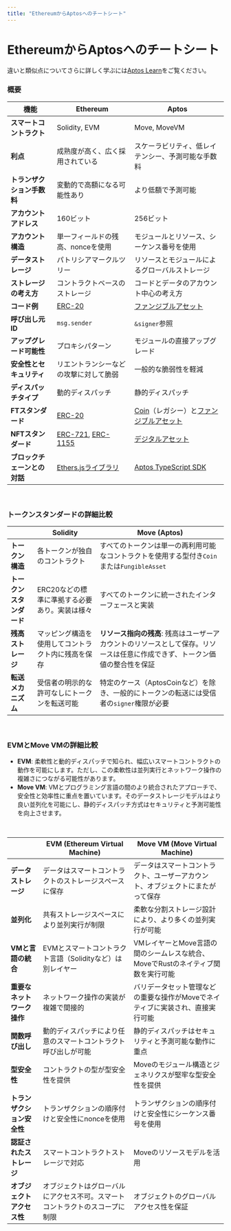 ```yaml
---
title: "EthereumからAptosへのチートシート"
---
```


# EthereumからAptosへのチートシート

違いと類似点についてさらに詳しく学ぶには[Aptos Learn](https://learn.aptoslabs.com/en/tutorials/ethereum-to-aptos-guide/cheat-sheet?workshop=eth-to-aptos)をご覧ください。

### 概要

| 機能                    | Ethereum                                                                                                                       | Aptos                                                                                                                                 |
| -------------------------- | ------------------------------------------------------------------------------------------------------------------------------ | ------------------------------------------------------------------------------------------------------------------------------------- |
| **スマートコントラクト**        | Solidity, EVM                                                                                                                  | Move, MoveVM                                                                                                                          |
| **利点**               | 成熟度が高く、広く採用されている                                                                                                          | スケーラビリティ、低レイテンシー、予測可能な手数料                                                                                            |
| **トランザクション手数料**       | 変動的で高額になる可能性あり                                                                                                          | より低額で予測可能                                                                                                            |
| **アカウントアドレス**      | 160ビット                                                                                                                        | 256ビット                                                                                                                               |
| **アカウント構造**      | 単一フィールドの残高、nonceを使用                                                                                          | モジュールとリソース、シーケンス番号を使用                                                                                           |
| **データストレージ**           | パトリシアマークルツリー                                                                                                          | リソースとモジュールによるグローバルストレージ                                                                                             |
| **ストレージの考え方**        | コントラクトベースのストレージ                                                                                                         | コードとデータのアカウント中心の考え方                                                                                             |
| **コード例**           | [ERC-20](https://github.com/OpenZeppelin/openzeppelin-contracts/tree/master/contracts/token/ERC20)                             | [ファンジブルアセット](https://github.com/aptos-labs/aptos-core/blob/main/aptos-move/framework/aptos-framework/sources/fungible_asset.move) |
| **呼び出し元ID**              | `msg.sender`                                                                                                                   | `&signer`参照                                                                                                                   |
| **アップグレード可能性**         | プロキシパターン                                                                                                                 | モジュールの直接アップグレード                                                                                                                |
| **安全性とセキュリティ**      | リエントランシーなどの攻撃に対して脆弱                                                                                          | 一般的な脆弱性を軽減                                                                                                      |
| **ディスパッチタイプ**          | 動的ディスパッチ                                                                                                               | 静的ディスパッチ                                                                                                                       |
| **FTスタンダード**            | [ERC-20](https://docs.openzeppelin.com/contracts/4.x/erc20)                                                                    | [Coin](../smart-contracts/aptos-coin.mdx)（レガシー）と[ファンジブルアセット](../smart-contracts/fungible-asset.mdx)  |
| **NFTスタンダード**          | [ERC-721](https://docs.openzeppelin.com/contracts/4.x/erc721), [ERC-1155](https://docs.openzeppelin.com/contracts/4.x/erc1155) | [デジタルアセット](../smart-contracts/digital-asset.mdx)                                                                      |
| **ブロックチェーンとの対話** | [Ethers.jsライブラリ](https://docs.ethers.org/v6/)                                                                               | [Aptos TypeScript SDK](../sdks/ts-sdk.mdx)                                                                                |

<br />

### トークンスタンダードの詳細比較

|                        | Solidity                                                          | Move (Aptos)                                                                                                                                                    |
| ---------------------- | ----------------------------------------------------------------- | --------------------------------------------------------------------------------------------------------------------------------------------------------------- |
| **トークン構造**    | 各トークンが独自のコントラクト                                   | すべてのトークンは単一の再利用可能なコントラクトを使用する型付き`Coin`または`FungibleAsset`                                                                             |
| **トークンスタンダード**     | ERC20などの標準に準拠する必要あり。実装は様々   | すべてのトークンに統一されたインターフェースと実装                                                                                                            |
| **残高ストレージ**    | マッピング構造を使用してコントラクト内に残高を保存            | **リソース指向の残高**: 残高はユーザーアカウントのリソースとして保存。リソースは任意に作成できず、トークン価値の整合性を保証 |
| **転送メカニズム** | 受信者の明示的な許可なしにトークンを転送可能 | 特定のケース（AptosCoinなど）を除き、一般的にトークンの転送には受信者の`signer`権限が必要                                                |

<br />

### EVMとMove VMの詳細比較

- **EVM**: 柔軟性と動的ディスパッチで知られ、幅広いスマートコントラクトの動作を可能にします。ただし、この柔軟性は並列実行とネットワーク操作の複雑さにつながる可能性があります。
- **Move VM**: VMとプログラミング言語の間のより統合されたアプローチで、安全性と効率性に重点を置いています。そのデータストレージモデルはより良い並列化を可能にし、静的ディスパッチ方式はセキュリティと予測可能性を向上させます。

<br />

|                                 | EVM (Ethereum Virtual Machine)                                         | Move VM (Move Virtual Machine)                                                                                     |
| ------------------------------- | ---------------------------------------------------------------------- | ------------------------------------------------------------------------------------------------------------------ |
| **データストレージ**                | データはスマートコントラクトのストレージスペースに保存                  | データはスマートコントラクト、ユーザーアカウント、オブジェクトにまたがって保存                                                 |
| **並列化**             | 共有ストレージスペースにより並列実行が制限                             | 柔軟な分割ストレージ設計により、より多くの並列実行が可能                                              |
| **VMと言語の統合** | EVMとスマートコントラクト言語（Solidityなど）は別レイヤー | VMレイヤーとMove言語の間のシームレスな統合、MoveでRustのネイティブ関数を実行可能 |
| **重要なネットワーク操作** | ネットワーク操作の実装が複雑で間接的   | バリデータセット管理などの重要な操作がMoveでネイティブに実装され、直接実行可能     |
| **関数呼び出し**            | 動的ディスパッチにより任意のスマートコントラクト呼び出しが可能            | 静的ディスパッチはセキュリティと予測可能な動作に重点                                          |
| **型安全性**                 | コントラクトの型が型安全性を提供                         | Moveのモジュール構造とジェネリクスが堅牢な型安全性を提供                                                      |
| **トランザクション安全性**          | トランザクションの順序付けと安全性にnonceを使用                       | トランザクションの順序付けと安全性にシーケンス番号を使用                                                         |
| **認証されたストレージ**       | スマートコントラクトストレージで対応                                      | Moveのリソースモデルを活用                                                                             |
| **オブジェクトアクセス性**        | オブジェクトはグローバルにアクセス不可。スマートコントラクトのスコープに制限    | オブジェクトのグローバルアクセス性を保証                                                                        |